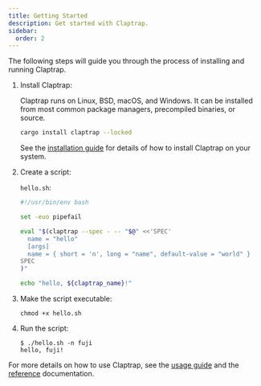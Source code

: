 ```yaml
---
title: Getting Started
description: Get started with Claptrap.
sidebar:
  order: 2
---
```



The following steps will guide you through the process of installing and running Claptrap.

<Steps>

1. Install Claptrap:

    Claptrap runs on Linux, BSD, macOS, and Windows. It can be installed from most common package managers, precompiled binaries, or source.

    ```bash
    cargo install claptrap --locked
    ```

    See the [installation guide](/start/installation) for details of how to install Claptrap on your system.

2. Create a script:

    `hello.sh`:

    ```bash
    #!/usr/bin/env bash

    set -euo pipefail

    eval "$(claptrap --spec - -- "$@" <<'SPEC'
      name = "hello"
      [args]
      name = { short = 'n', long = "name", default-value = "world" }
    SPEC
    )"

    echo "hello, ${claptrap_name}!"
    ```

3. Make the script executable:

    ```shell
    chmod +x hello.sh
    ```

4. Run the script:

    ```shell
    $ ./hello.sh -n fuji
    hello, fuji!
    ```

</Steps>

For more details on how to use Claptrap, see the [usage guide](/guides/usage) and the [reference](/reference/overview) documentation.